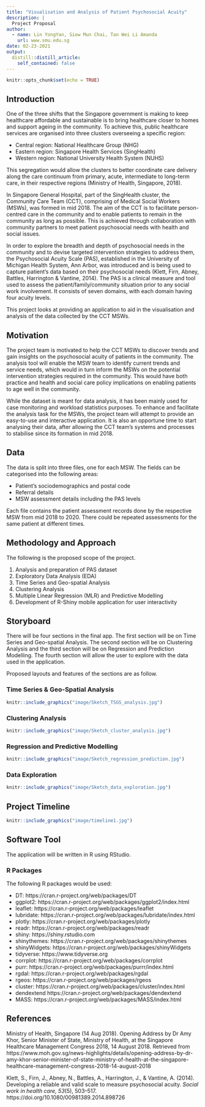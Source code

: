 ```yaml
---
title: "Visualisation and Analysis of Patient Psychosocial Acuity"
description: |
  Project Proposal
author:
  - name: Lin YongYan, Siow Mun Chai, Tan Wei Li Amanda
    url: www.smu.edu.sg
date: 02-23-2021
output:
  distill::distill_article:
    self_contained: false
---
```



```r
knitr::opts_chunk$set(echo = TRUE)
```

## Introduction

One of the three shifts that the Singapore government is making to keep healthcare affordable and sustainable is to bring healthcare closer to homes and support ageing in the community. To achieve this, public healthcare services are organised into three clusters overseeing a specific region: 

* Central region: National Healthcare Group (NHG)
* Eastern region: Singapore Health Services (SingHealth)
* Western region: National University Health System (NUHS)

This segregation would allow the clusters to better coordinate care delivery along the care continuum from primary, acute, intermediate to long-term care, in their respective regions (Ministry of Health, Singapore, 2018). 

In Singapore General Hospital, part of the SingHealth cluster, the Community Care Team (CCT), comprising of Medical Social Workers (MSWs), was formed in mid 2018. The aim of the CCT is to facilitate person-centred care in the community and to enable patients to remain in the community as long as possible. This is achieved through collaboration with community partners to meet patient psychosocial needs with health and social issues. 

In order to explore the breadth and depth of psychosocial needs in the community and to devise targeted intervention strategies to address them, the Psychosocial Acuity Scale (PAS), established in the University of Michigan Health System, Ann Arbor, was introduced and is being used to capture patient's data based on their psychosocial needs (Klett, Firn, Abney, Battles, Harrington & Vantine, 2014). The PAS is a clinical measure and tool used to assess the patient/family/community situation prior to any social work involvement. It consists of seven domains, with each domain having four acuity levels.

This project looks at providing an application to aid in the visualisation and analysis of the data collected by the CCT MSWs.

## Motivation

The project team is motivated to help the CCT MSWs to discover trends and gain insights on the psychosocial acuity of patients in the community. The analysis tool will enable the MSW team to identify current trends and service needs, which would in turn inform the MSWs on the potential intervention strategies required in the community. This would have both practice and health and social care policy implications on enabling patients to age well in the community.

While the dataset is meant for data analysis, it has been mainly used for case monitoring and workload statistics purposes. To enhance and facilitate the analysis task for the MSWs, the project team will attempt to provide an easy-to-use and interactive application. It is also an opportune time to start analysing their data, after allowing the CCT team's systems and processes to stabilise since its formation in mid 2018.

## Data

The data is split into three files, one for each MSW. The fields can be categorised into the following areas:

* Patient's sociodemographics and postal code
* Referral details
* MSW assessment details including the PAS levels

Each file contains the patient assessment records done by the respective MSW from mid 2018 to 2020. There could be repeated assessments for the same patient at different times.

## Methodology and Approach

The following is the proposed scope of the project.

1. Analysis and preparation of PAS dataset
2. Exploratory Data Analysis (EDA)
3. Time Series and Geo-spatial Analysis
4. Clustering Analysis
5. Multiple Linear Regression (MLR) and Predictive Modelling 
6. Development of R-Shiny mobile application for user interactivity

## Storyboard

There will be four sections in the final app. The first section will be on Time Series and Geo-spatial Analysis. The second section will be on Clustering Analysis and the third section will be on Regression and Prediction Modelling. The fourth section will allow the user to explore with the data used in the application.

Proposed layouts and features of the sections are as follow.

### Time Series & Geo-Spatial Analysis

```r
knitr::include_graphics("image/Sketch_TSGS_analysis.jpg")
```

### Clustering Analysis

```r
knitr::include_graphics("image/Sketch_cluster_analysis.jpg")
```

### Regression and Predictive Modelling

```r
knitr::include_graphics("image/Sketch_regression_prediction.jpg")
```

### Data Exploration

```r
knitr::include_graphics("image/Sketch_data_exploration.jpg")
```

## Project Timeline

```r
knitr::include_graphics("image/timeline1.jpg")
```

## Software Tool

The application will be written in R using RStudio.

### R Packages

The following R packages would be used:


- DT: https://cran.r-project.org/web/packages/DT
- ggplot2: https://cran.r-project.org/web/packages/ggplot2/index.html
- leaflet: https://cran.r-project.org/web/packages/leaflet
- lubridate: https://cran.r-project.org/web/packages/lubridate/index.html
- plotly: https://cran.r-project.org/web/packages/plotly
- readr: https://cran.r-project.org/web/packages/readr
- shiny: https://shiny.rstudio.com
- shinythemes: https://cran.r-project.org/web/packages/shinythemes
- shinyWidgets: https://cran.r-project.org/web/packages/shinyWidgets
- tidyverse: https://www.tidyverse.org
- corrplot: https://cran.r-project.org/web/packages/corrplot
- purr: https://cran.r-project.org/web/packages/purrr/index.html
- rgdal: https://cran.r-project.org/web/packages/rgdal
- rgeos: https://cran.r-project.org/web/packages/rgeos
- cluster: https://cran.r-project.org/web/packages/cluster/index.html
- dendextend https://cran.r-project.org/web/packages/dendextend
- MASS: https://cran.r-project.org/web/packages/MASS/index.html



## References

Ministry of Health, Singapore (14 Aug 2018). Opening Address by Dr Amy Khor, Senior Minister of State, Ministry of Health, at the Singapore Healthcare Management Congress 2018, 14 August 2018. Retrieved from https://www.moh.gov.sg/news-highlights/details/opening-address-by-dr-amy-khor-senior-minister-of-state-ministry-of-health-at-the-singapore-healthcare-management-congress-2018-14-august-2018

Klett, S., Firn, J., Abney, N., Battles, A., Harrington, J., & Vantine, A. (2014). Developing a reliable and valid scale to measure psychosocial acuity. *Social work in health care, 53*(5), 503–517. https://doi.org/10.1080/00981389.2014.898726
